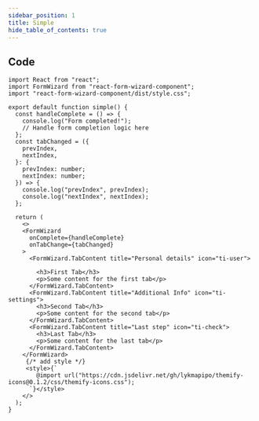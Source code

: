 ```yaml
---
sidebar_position: 1
title: Simple
hide_table_of_contents: true
---
```



<div class="demo">
  <Simple />
</div>

## Code

```tsx
import React from "react";
import FormWizard from "react-form-wizard-component";
import "react-form-wizard-component/dist/style.css";

export default function simple() {
  const handleComplete = () => {
    console.log("Form completed!");
    // Handle form completion logic here
  };
  const tabChanged = ({
    prevIndex,
    nextIndex,
  }: {
    prevIndex: number;
    nextIndex: number;
  }) => {
    console.log("prevIndex", prevIndex);
    console.log("nextIndex", nextIndex);
  };

  return (
    <>
    <FormWizard
      onComplete={handleComplete}
      onTabChange={tabChanged}
    >
      <FormWizard.TabContent title="Personal details" icon="ti-user">

        <h3>First Tab</h3>
        <p>Some content for the first tab</p>
      </FormWizard.TabContent>
      <FormWizard.TabContent title="Additional Info" icon="ti-settings">
        <h3>Second Tab</h3>
        <p>Some content for the second tab</p>
      </FormWizard.TabContent>
      <FormWizard.TabContent title="Last step" icon="ti-check">
        <h3>Last Tab</h3>
        <p>Some content for the last tab</p>
      </FormWizard.TabContent>
    </FormWizard>
     {/* add style */}
     <style>{`
        @import url("https://cdn.jsdelivr.net/gh/lykmapipo/themify-icons@0.1.2/css/themify-icons.css");
      `}</style>
    </>
  );
}

```
